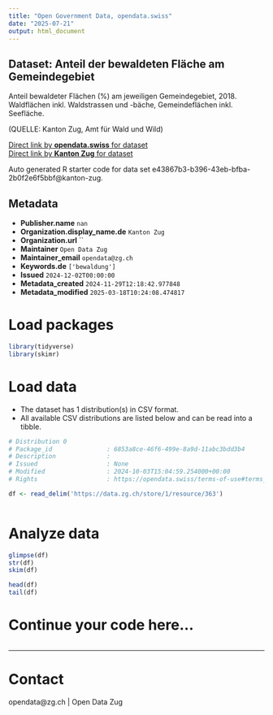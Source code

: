 ```yaml
---
title: "Open Government Data, opendata.swiss"
date: "2025-07-21"
output: html_document
---
```


## Dataset: Anteil der bewaldeten Fläche am Gemeindegebiet

Anteil bewaldeter Flächen (%) am jeweiligen Gemeindegebiet, 2018.
Waldflächen inkl. Waldstrassen und -bäche,
Gemeindeflächen inkl. Seefläche.

(QUELLE: Kanton Zug, Amt für Wald und Wild)

[Direct link by **opendata.swiss** for dataset](https://opendata.swiss/de/dataset/anteil-der-bewaldeten-flache-am-gemeindegebiet)<br>
[Direct link by **Kanton Zug** for dataset](https://www.zg.ch/behoerden/gesundheitsdirektion/statistikfachstelle/themen/land-und-forstwirtschaft/forstwirtschaft)

Auto generated R starter code for data set e43867b3-b396-43eb-bfba-2b0f2e6f5bbf@kanton-zug.

## Metadata

- **Publisher.name** `nan`
- **Organization.display_name.de** `Kanton Zug`
- **Organization.url** ``
- **Maintainer** `Open Data Zug`
- **Maintainer_email** `opendata@zg.ch`
- **Keywords.de** `['bewaldung']`
- **Issued** `2024-12-02T00:00:00`
- **Metadata_created** `2024-11-29T12:18:42.977848`
- **Metadata_modified** `2025-03-18T10:24:08.474817`


# Load packages

```r

library(tidyverse)
library(skimr)

```

# Load data

-   The dataset has 1 distribution(s) in CSV format.
-   All available CSV distributions are listed below and can be read into a tibble.

```r

# Distribution 0
# Package_id               : 6853a8ce-46f6-499e-8a9d-11abc3bdd3b4
# Description              : 
# Issued                   : None
# Modified                 : 2024-10-03T15:04:59.254000+00:00
# Rights                   : https://opendata.swiss/terms-of-use#terms_by

df <- read_delim('https://data.zg.ch/store/1/resource/363')



```

# Analyze data

```r

glimpse(df)
str(df)
skim(df)

head(df)
tail(df)

```

# Continue your code here...

```r

```

------------------------------------------------------------------------

# Contact

opendata@zg.ch | Open Data Zug

